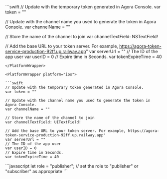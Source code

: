 
<PlatformWrapper platform="macos">
```swift
// Update with the temporary token generated in Agora Console.
var token = ""

// Update with the channel name you used to generate the token in Agora Console.
var channelName = ""

// Store the name of the channel to join
var channelTextField: NSTextField!

// Add the base URL to your token server. For example, https://agora-token-service-production-92ff.up.railway.app"
var serverUrl = ""
// The ID of the app user
var userID = 0
// Expire time in Seconds.
var tokenExpireTime = 40
```
</PlatformWrapper>

<PlatformWrapper platform="ios">

```swift
// Update with the temporary token generated in Agora Console.
var token = ""

// Update with the channel name you used to generate the token in Agora Console.
var channelName = ""

// Store the name of the channel to join
var channelTextField: UITextField!

// Add the base URL to your token server. For example, https://agora-token-service-production-92ff.up.railway.app"
var serverUrl = ""
// The ID of the app user
var userID = 0
// Expire time in Seconds.
var tokenExpireTime = 40
```

</PlatformWrapper>
<PlatformWrapper platform="web">
```javascript
let role = "publisher"; // set the role to "publisher" or "subscriber" as appropriate
```
</PlatformWrapper>
